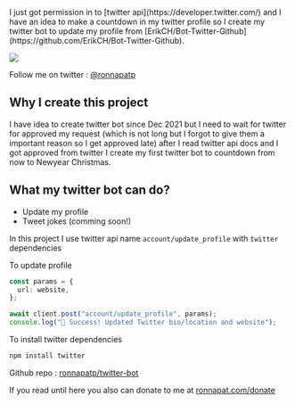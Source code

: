 
<Layout title="I build my twitter bot to update my bio using twitter api" page="my-twitter-bot" date="08/02/2022" author="ronnapatp" image="/blog/my-twitter-bot/title.png">
I just got permission in to [twitter api](https://developer.twitter.com/) and I have an idea to make a countdown in my twitter profile so I create my twitter bot to update my profile from [ErikCH/Bot-Twitter-Github](https://github.com/ErikCH/Bot-Twitter-Github).

![](/blog/my-twitter-bot/title.png)

Follow me on twitter : [@ronnapatp](https://twitter.com/ronnapatp)

## Why I create this project

I have idea to create twitter bot since Dec 2021 but I need to wait for twitter for approved my request (which is not long but I forgot to give them a important reason so I get approved late) after I read twitter api docs and I got approved from twitter I create my first twitter bot to countdown from now to Newyear Christmas.

## What my twitter bot can do?

- Update my profile
- Tweet jokes (comming soon!)

In this project I use twitter api name `account/update_profile` with `twitter` dependencies

To update profile

```typescript
const params = {
  url: website,
};

await client.post("account/update_profile", params);
console.log("🎉 Success! Updated Twitter bio/location and website");
```

To install twitter dependencies

```zsh
npm install twitter
```

Github repo : [ronnapatp/twitter-bot](https://github.com/ronnapatp/twitter-bot)

If you read until here you also can donate to me at [ronnapat.com/donate](https://ronnapat.com/en-us/donate)

</Layout>